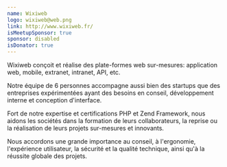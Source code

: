```yaml
---
name: Wixiweb
logo: wixiweb@web.png
link: http://www.wixiweb.fr/
isMeetupSponsor: true
sponsor: disabled
isDonator: true
---
```


Wixiweb conçoit et réalise des plate-formes web sur-mesures: application web,
mobile, extranet, intranet, API, etc.

Notre équipe de 6 personnes accompagne aussi bien des startups que des
entreprises expérimentées ayant des besoins en conseil, développement interne
et conception d'interface.

Fort de notre expertise et certifications PHP et Zend Framework, nous aidons
les sociétés dans la formation de leurs collaborateurs, la reprise ou la
réalisation de leurs projets sur-mesures et innovants.

Nous accordons une grande importance au conseil, à l'ergonomie, l'expérience
utilisateur, la sécurité et la qualité technique, ainsi qu'à la réussite globale
des projets.
